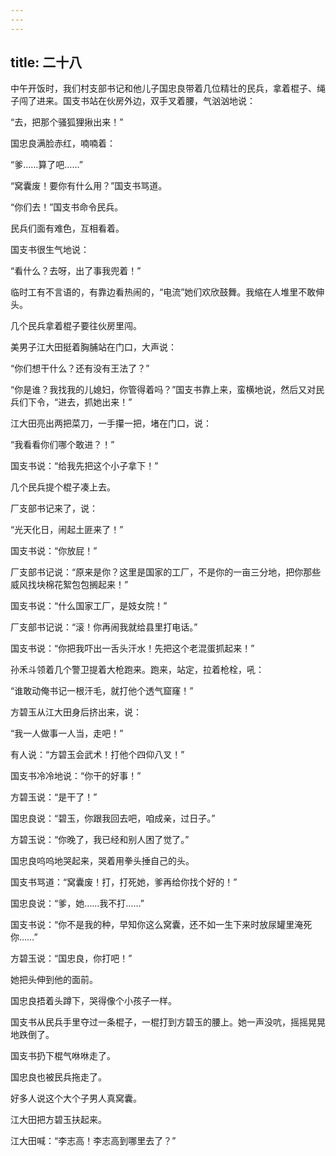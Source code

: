 ```yaml
---
---
---
```

title: 二十八
---



中午开饭时，我们村支部书记和他儿子国忠良带着几位精壮的民兵，拿着棍子、绳子闯了进来。国支书站在伙房外边，双手叉着腰，气汹汹地说：

“去，把那个骚狐狸揪出来！”

国忠良满脸赤红，喃喃着：

“爹……算了吧……”

“窝囊废！要你有什么用？”国支书骂道。

“你们去！”国支书命令民兵。

民兵们面有难色，互相看着。

国支书很生气地说：

“看什么？去呀，出了事我兜着！”

临时工有不言语的，有靠边看热闹的，“电流”她们欢欣鼓舞。我缩在人堆里不敢伸头。

几个民兵拿着棍子要往伙房里闯。

美男子江大田挺着胸脯站在门口，大声说：

“你们想干什么？还有没有王法了？”

“你是谁？我找我的儿媳妇，你管得着吗？”国支书靠上来，蛮横地说，然后又对民兵们下令，“进去，抓她出来！”

江大田亮出两把菜刀，一手攥一把，堵在门口，说：

“我看看你们哪个敢进？！”

国支书说：“给我先把这个小子拿下！”

几个民兵提个棍子凑上去。

厂支部书记来了，说：

“光天化日，闹起土匪来了！”

国支书说：“你放屁！”

厂支部书记说：“原来是你？这里是国家的工厂，不是你的一亩三分地，把你那些威风找块棉花絮包包搁起来！”

国支书说：“什么国家工厂，是妓女院！”

厂支部书记说：“滚！你再闹我就给县里打电话。”

国支书说：“你把我吓出一舌头汗水！先把这个老混蛋抓起来！”

孙禾斗领着几个警卫提着大枪跑来。跑来，站定，拉着枪栓，吼：

“谁敢动俺书记一根汗毛，就打他个透气窟窿！”

方碧玉从江大田身后挤出来，说：

“我一人做事一人当，走吧！”

有人说：“方碧玉会武术！打他个四仰八叉！”

国支书冷冷地说：“你干的好事！”

方碧玉说：“是干了！”

国忠良说：“碧玉，你跟我回去吧，咱成亲，过日子。”

方碧玉说：“你晚了，我已经和别人困了觉了。”

国忠良呜呜地哭起来，哭着用拳头捶自己的头。

国支书骂道：“窝囊废！打，打死她，爹再给你找个好的！”

国忠良说：“爹，她……我不打……”

国支书说：“你不是我的种，早知你这么窝囊，还不如一生下来时放尿罐里淹死你……”

方碧玉说：“国忠良，你打吧！”

她把头伸到他的面前。

国忠良捂着头蹲下，哭得像个小孩子一样。

国支书从民兵手里夺过一条棍子，一棍打到方碧玉的腰上。她一声没吭，摇摇晃晃地跌倒了。

国支书扔下棍气咻咻走了。

国忠良也被民兵拖走了。

好多人说这个大个子男人真窝囊。

江大田把方碧玉扶起来。

江大田喊：“李志高！李志高到哪里去了？”